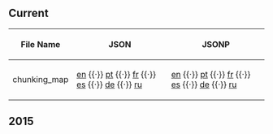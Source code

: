 ==Current==
{| class="wikitable sortable plainlinks"
! File Name
! JSON
! JSONP
|-
| chunking_map || [http://cdn.clubpenguin.com/play/en/web_service/game_configs/chunking_map.json en] {{·}} [http://cdn.clubpenguin.com/play/pt/web_service/game_configs/chunking_map.json pt] {{·}} [http://cdn.clubpenguin.com/play/fr/web_service/game_configs/chunking_map.json fr] {{·}} [http://cdn.clubpenguin.com/play/es/web_service/game_configs/chunking_map.json es] {{·}} [http://cdn.clubpenguin.com/play/de/web_service/game_configs/chunking_map.json de] {{·}} [http://cdn.clubpenguin.com/play/ru/web_service/game_configs/chunking_map.json ru] || [http://cdn.clubpenguin.com/play/en/web_service/game_configs/chunking_map.jsonp en] {{·}} [http://cdn.clubpenguin.com/play/pt/web_service/game_configs/chunking_map.jsonp pt] {{·}} [http://cdn.clubpenguin.com/play/fr/web_service/game_configs/chunking_map.jsonp fr] {{·}} [http://cdn.clubpenguin.com/play/es/web_service/game_configs/chunking_map.jsonp es] {{·}} [http://cdn.clubpenguin.com/play/de/web_service/game_configs/chunking_map.jsonp de] {{·}} [http://cdn.clubpenguin.com/play/ru/web_service/game_configs/chunking_map.jsonp ru]
|}
==2015==
{{2015GameConfigs|title=chunking_map}}
